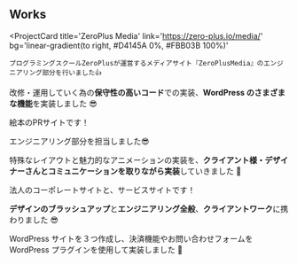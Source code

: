 ## Works

<ProjectCard
	title='ZeroPlus Media'
	link='https://zero-plus.io/media/'
	bg='linear-gradient(to right, #D4145A 0%, #FBB03B 100%)'
>
	プログラミングスクールZeroPlusが運営するメディアサイト『ZeroPlusMedia』のエンジニアリング部分を行いました👍

改修・運用していく為の**保守性の高いコード**での実装、**WordPress のさまざまな機能**を実装しました 😎

</ProjectCard>
<ProjectCard
	title='ドクターバク'
	link='https://www2.sunmark.co.jp/drbaku/'
	bg='linear-gradient(to right, #662D8C 0%, #ED1E79 100%)'
>
  絵本のPRサイトです！
  
  エンジニアリング部分を担当しました😎

特殊なレイアウトと魅力的なアニメーションの実装を、**クライアント様・デザイナーさんとコミュニケーションを取りながら実装**していきました 🤩

</ProjectCard>
<ProjectCard
	title='株式会社シグマライズ'
	link='https://sigmarize.com/'
	bg='linear-gradient(to right, #009245 0%, #FCEE21 100%)'
>
	法人のコーポレートサイトと、サービスサイトです！

**デザインのブラッシュアップ**と**エンジニアリング全般**、**クライアントワーク**に携わりました 😎

WordPress サイトを３つ作成し、決済機能やお問い合わせフォームを WordPress プラグインを使用して実装しました 💪

</ProjectCard>
